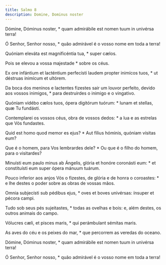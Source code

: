 ```yaml
---
title: Salmo 8
description: Domine, Dominus noster
---
```


<div class="side-by-side not-content">

Dómine, Dóminus noster, * quam admirábile est nomen tuum in univérsa terra!

Ó Senhor, Senhor nosso, * quão admirável é o vosso nome em toda a terra!

Quóniam eleváta est magnificéntia tua, * super cælos.

Pois se elevou a vossa majestade * sobre os céus.

Ex ore infántium et lacténtium perfecísti laudem propter inimícos tuos, * ut déstruas inimícum et ultórem.

Da boca dos meninos e lactentes fizestes sair um louvor perfeito, devido aos vossos inimigos, * para destruirdes o inimigo e o vingativo.

Quóniam vidébo cælos tuos, ópera digitórum tuórum: * lunam et stellas, quæ Tu fundásti.

Contemplarei os vossos céus, obra de vossos dedos: * a lua e as estrelas que Vós fundastes.

Quid est homo quod memor es ejus? * Aut fílius hóminis, quóniam vísitas eum?

Que é o homem, para Vos lembrardes dele? * Ou que é o filho do homem, para o visitardes?

Minuísti eum paulo minus ab Ángelis, glória et honóre coronásti eum: * et constituísti eum super ópera mánuum tuárum.

Pouco inferior aos anjos Vós o fizestes, de glória e de honra o coroastes: * e lhe destes o poder sobre as obras de vossas mãos.

Omnia subjecísti sub pédibus ejus, * oves et boves univérsas: ínsuper et pécora campi.

Tudo sob seus pés sujeitastes, * todas as ovelhas e bois: e, além destes, os outros animais do campo.

Vólucres cæli, et pisces maris, * qui perámbulant sémitas maris.

As aves do céu e os peixes do mar, * que percorrem as veredas do oceano.

Dómine, Dóminus noster, * quam admirábile est nomen tuum in univérsa terra!

Ó Senhor, Senhor nosso, * quão admirável é o vosso nome em toda a terra!

</div>
